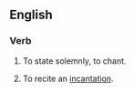 ==English==
===Verb===
{{en-verb|incants|incanting|incanted|incanted}}

#{{rare}}To state solemnly, to chant.
#To recite an [[incantation]].